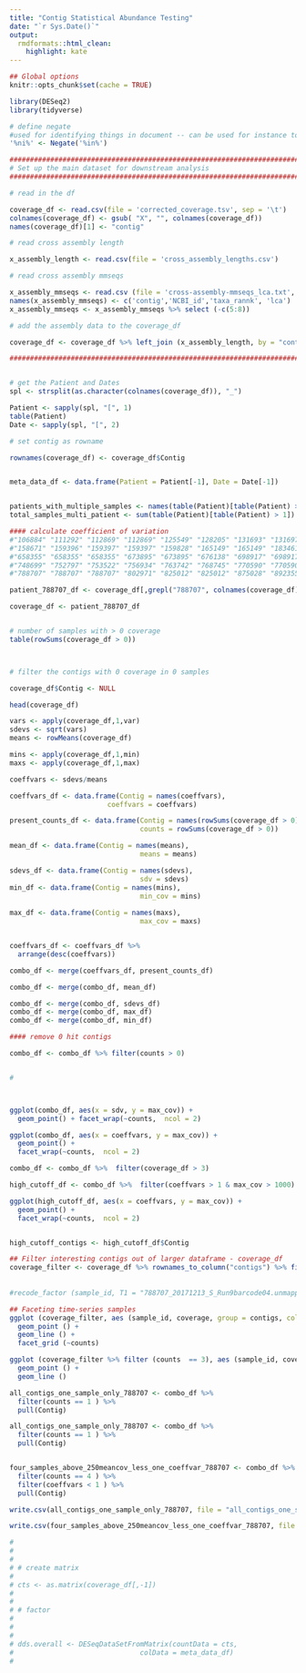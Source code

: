 ```yaml
---
title: "Contig Statistical Abundance Testing"
date: "`r Sys.Date()`"
output:
  rmdformats::html_clean:
    highlight: kate
---
```

```r
## Global options
knitr::opts_chunk$set(cache = TRUE)

library(DESeq2)
library(tidyverse)

# define negate
#used for identifying things in document -- can be used for instance to filter several things in a dataframe using a list
'%ni%' <- Negate('%in%')

```


```r

#################################################################################
# Set up the main dataset for downstream analysis
#################################################################################

# read in the df

coverage_df <- read.csv(file = 'corrected_coverage.tsv', sep = '\t')
colnames(coverage_df) <- gsub( "X", "", colnames(coverage_df))
names(coverage_df)[1] <- "contig"

# read cross assembly length

x_assembly_length <- read.csv(file = 'cross_assembly_lengths.csv')

# read cross assembly mmseqs

x_assembly_mmseqs <- read.csv (file = 'cross-assembly-mmseqs_lca.txt', sep = '\t', header = FALSE)
names(x_assembly_mmseqs) <- c('contig','NCBI_id','taxa_rannk', 'lca')
x_assembly_mmseqs <- x_assembly_mmseqs %>% select (-c(5:8))

# add the assembly data to the coverage_df 

coverage_df <- coverage_df %>% left_join (x_assembly_length, by = "contig") %>% left_join (x_assembly_mmseqs, by = "contig")

#################################################################################


# get the Patient and Dates
spl <- strsplit(as.character(colnames(coverage_df)), "_")

Patient <- sapply(spl, "[", 1)
table(Patient)
Date <- sapply(spl, "[", 2)

# set contig as rowname

rownames(coverage_df) <- coverage_df$Contig


meta_data_df <- data.frame(Patient = Patient[-1], Date = Date[-1])


patients_with_multiple_samples <- names(table(Patient)[table(Patient) > 1])
total_samples_multi_patient <- sum(table(Patient)[table(Patient) > 1])

#### calculate coefficient of variation
#"106884" "111292" "112869" "112869" "125549" "128205" "131693" "131697" "144743" "147002" "156575" "156575"
#"158671" "159396" "159397" "159397" "159828" "165149" "165149" "183461" "184511" "623361" "639354" "642660" "650003"
#"658355" "658355" "658355" "673895" "673895" "676138" "698917" "698917" "698917" "715927" "748160" "748160" "748699"
#"748699" "752797" "753522" "756934" "763742" "768745" "770590" "770590" "778851" "785991" "785991" "785991" "788707"
#"788707" "788707" "788707" "802971" "825012" "825012" "875028" "892355" "895293" "983493"

patient_788707_df <- coverage_df[,grepl("788707", colnames(coverage_df))]

coverage_df <- patient_788707_df


# number of samples with > 0 coverage
table(rowSums(coverage_df > 0))



# filter the contigs with 0 coverage in 0 samples

coverage_df$Contig <- NULL

head(coverage_df)

vars <- apply(coverage_df,1,var)
sdevs <- sqrt(vars)
means <- rowMeans(coverage_df)

mins <- apply(coverage_df,1,min)
maxs <- apply(coverage_df,1,max)

coeffvars <- sdevs/means

coeffvars_df <- data.frame(Contig = names(coeffvars),
                        coeffvars = coeffvars)

present_counts_df <- data.frame(Contig = names(rowSums(coverage_df > 0)),
                                counts = rowSums(coverage_df > 0))

mean_df <- data.frame(Contig = names(means),
                                means = means)

sdevs_df <- data.frame(Contig = names(sdevs),
                                sdv = sdevs)
min_df <- data.frame(Contig = names(mins),
                                min_cov = mins)
  
max_df <- data.frame(Contig = names(maxs),
                                max_cov = maxs)


coeffvars_df <- coeffvars_df %>%  
  arrange(desc(coeffvars))

combo_df <- merge(coeffvars_df, present_counts_df)

combo_df <- merge(combo_df, mean_df)

combo_df <- merge(combo_df, sdevs_df)
combo_df <- merge(combo_df, max_df)
combo_df <- merge(combo_df, min_df)

#### remove 0 hit contigs 

combo_df <- combo_df %>% filter(counts > 0)


#



ggplot(combo_df, aes(x = sdv, y = max_cov)) + 
  geom_point() + facet_wrap(~counts,  ncol = 2)

ggplot(combo_df, aes(x = coeffvars, y = max_cov)) + 
  geom_point() + 
  facet_wrap(~counts,  ncol = 2)

combo_df <- combo_df %>%  filter(coverage_df > 3)

high_cutoff_df <- combo_df %>%  filter(coeffvars > 1 & max_cov > 1000)

ggplot(high_cutoff_df, aes(x = coeffvars, y = max_cov)) + 
  geom_point() + 
  facet_wrap(~counts,  ncol = 2)


high_cutoff_contigs <- high_cutoff_df$Contig

## Filter interesting contigs out of larger dataframe - coverage_df
coverage_filter <- coverage_df %>% rownames_to_column("contigs") %>% filter (contigs %in% high_cutoff_contigs) %>% pivot_longer(-contigs, names_to = "sample_id", values_to = "coverage") %>% mutate (sample_id = factor(sample_id)) %>% left_join ((combo_df %>% select (Contig, counts)), by = c("contigs" = "Contig")) %>% mutate (counts = factor(counts))
  
  
#recode_factor (sample_id, T1 = "788707_20171213_S_Run9barcode04.unmapped.fastq", T2 = "788707_20171213_S_Run9barcode04.unmapped.fastq", T3 = "788707_20171213_S_Run9barcode04.unmapped.fastq", T4 = "788707_20181116_S_Run8barcode08.unmapped.fastq")

## Faceting time-series samples
ggplot (coverage_filter, aes (sample_id, coverage, group = contigs, color = contigs)) +
  geom_point () +
  geom_line () +
  facet_grid (~counts)

ggplot (coverage_filter %>% filter (counts  == 3), aes (sample_id, coverage, group = contigs, color = contigs)) +
  geom_point () +
  geom_line () 

all_contigs_one_sample_only_788707 <- combo_df %>% 
  filter(counts == 1 ) %>% 
  pull(Contig)

all_contigs_one_sample_only_788707 <- combo_df %>% 
  filter(counts == 1 ) %>% 
  pull(Contig)


four_samples_above_250meancov_less_one_coeffvar_788707 <- combo_df %>% 
  filter(counts == 4 ) %>% 
  filter(coeffvars < 1 ) %>%
  pull(Contig)

write.csv(all_contigs_one_sample_only_788707, file = "all_contigs_one_sample_only_788707.csv")

write.csv(four_samples_above_250meancov_less_one_coeffvar_788707, file = "four_samples_above_250meancov_less_one_coeffvar_788707.csv")

# 
# 
# 
# # create matrix
# 
# cts <- as.matrix(coverage_df[,-1])
# 
# 
# # factor
# 
# 
# 
# dds.overall <- DESeqDataSetFromMatrix(countData = cts,
#                               colData = meta_data_df)
# 




```